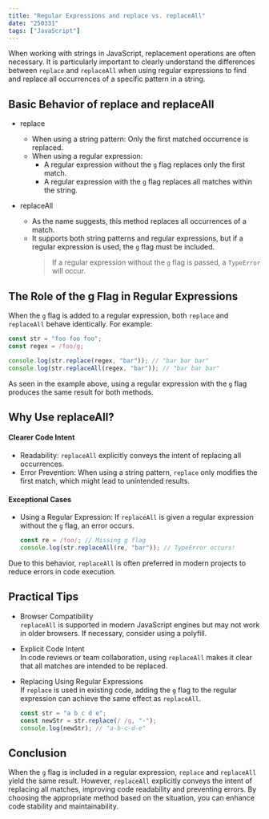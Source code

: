 ```yaml
---
title: "Regular Expressions and replace vs. replaceAll"
date: "250331"
tags: ["JavaScript"]
---
```


When working with strings in JavaScript, replacement operations are often necessary.
It is particularly important to clearly understand the differences between `replace` and `replaceAll` when using regular expressions to find and replace all occurrences of a specific pattern in a string.

## Basic Behavior of replace and replaceAll

- replace

  - When using a string pattern: Only the first matched occurrence is replaced.
  - When using a regular expression:
    - A regular expression without the `g` flag replaces only the first match.
    - A regular expression with the `g` flag replaces all matches within the string.

- replaceAll
  - As the name suggests, this method replaces all occurrences of a match.
  - It supports both string patterns and regular expressions, but if a regular expression is used, the `g` flag must be included.
    > If a regular expression without the `g` flag is passed, a `TypeError` will occur.

## The Role of the g Flag in Regular Expressions

When the `g` flag is added to a regular expression, both `replace` and `replaceAll` behave identically. For example:

```js
const str = "foo foo foo";
const regex = /foo/g;

console.log(str.replace(regex, "bar")); // "bar bar bar"
console.log(str.replaceAll(regex, "bar")); // "bar bar bar"
```

As seen in the example above, using a regular expression with the `g` flag produces the same result for both methods.

## Why Use replaceAll?

#### Clearer Code Intent

- Readability: `replaceAll` explicitly conveys the intent of replacing all occurrences.
- Error Prevention: When using a string pattern, `replace` only modifies the first match, which might lead to unintended results.

#### Exceptional Cases

- Using a Regular Expression: If `replaceAll` is given a regular expression without the `g` flag, an error occurs.
  ```js
  const re = /foo/; // Missing g flag
  console.log(str.replaceAll(re, "bar")); // TypeError occurs!
  ```

Due to this behavior, `replaceAll` is often preferred in modern projects to reduce errors in code execution.

## Practical Tips

- Browser Compatibility  
  `replaceAll` is supported in modern JavaScript engines but may not work in older browsers. If necessary, consider using a polyfill.

- Explicit Code Intent  
  In code reviews or team collaboration, using `replaceAll` makes it clear that all matches are intended to be replaced.

- Replacing Using Regular Expressions  
  If `replace` is used in existing code, adding the `g` flag to the regular expression can achieve the same effect as `replaceAll`.

  ```js
  const str = "a b c d e";
  const newStr = str.replace(/ /g, "-");
  console.log(newStr); // "a-b-c-d-e"
  ```

## Conclusion

When the `g` flag is included in a regular expression, `replace` and `replaceAll` yield the same result. However, `replaceAll` explicitly conveys the intent of replacing all matches, improving code readability and preventing errors.
By choosing the appropriate method based on the situation, you can enhance code stability and maintainability.
